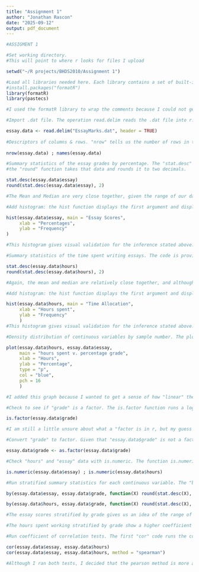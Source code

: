 ```yaml
---
title: "Assignment 1"
author: "Jonathan Rascon"
date: "2025-09-12"
output: pdf_document
---
```


```r
#ASSIGMENT 1

#Set working directory. 
#This will point to where r looks for files I upload

setwd("~/R projects/BHDS2010/Assignment 1")

#Load all libraries needed here. Each library contains a set of built-in functions, or tools that can be used to solve various problems. If necessary, install packages as well.
#install.packages("formatR")
library(formatR)
library(pastecs)

#I used the formatR library to wrap the comments because I could not get the method we discussed in class to work. A quick google search led me to this library which had a code I could add at the top of the Markdown file: {r echo=TRUE, tidy=TRUE, message=FALSE, warning=FALSE}.

#Import .dat file. The operation read.delim reads the .dat file into r. the "<-" operator assigns the file to an object (in this case, a data frame) in the environment.

essay.data <- read.delim("EssayMarks.dat", header = TRUE)
 
#Descriptors of columns & rows. "nrow" tells us the number of rows in the data frame, "names" gives us the names of each column, and perhaps a clue as to what kind of data (or variable) is in each column.
 
nrow(essay.data) ; names(essay.data)

#Summary statistics of the essay grades by percentage. The "stat.desc" function outputs: (1)nbr.val- the number of values; if all values are "valid", this will equal the number of rows, (2)nbr.null- counts null values(the absence of a value), (3)nbr.na- the # of missing values, (4)range- the max value minus the min value, (5)sum- the sum of all non-missing values, (6)mean- the arithmetic mean, (7)S.E.mean- the standard error of the mean; divide the standard deviation by the square root n, the number of samples (would n include or exclude any missing or null values? There are no missing or null values here, but I am curious), (8)CI.mean- confidence interval. This argument can be toggled. I do not yet understand confidence intervals. (9)var- The variance, the sum of the squares of the values minus the mean, divided by n-1, where n is the number of samples, (10) std.dev- The standard deviation is the square root of the variance, (11)coef.var- the coefficient of variation. This is the standard deviation divided by the mean; it tells us what percentage of the mean the standard deviation is.
#the "round" function takes that data and rounds it to two decimals. 

stat.desc(essay.data$essay)
round(stat.desc(essay.data$essay), 2)

#The Mean and Median are very close together, given the range of our data. The coefficient of variation is approximately 11%, and all data points fall within 3 standard deviations. Therefore, I would infer that this data has a somewhat normal distribution.

#Add histogram: the hist function displays the first argument and displays it on the x-axis, the y-axis is the frequency, the "main' argument gives the title of the graph, and the xlab and ylab arguments give the labels for their respective axis.

hist(essay.data$essay, main = "Essay Scores",
     xlab = "Percentages",
     ylab = "Frequency"
)

#This histogram gives visual validation for the inference stated above.

#Summary statistics of the time spent writing essays. The code is providing the same operations as above.

stat.desc(essay.data$hours)
round(stat.desc(essay.data$hours), 2)

#Again, the mean and median are relatively close together, and although the coefficient of variation is higher than the essay scores, the standard deviation is still just a fraction of the mean. However, we should keep in mind that the CV is three times higher with the hours as compared to the essay scores. I still think the data is normally distributed.

#Add histogram: the hist function displays the first argument and displays it on the x-axis, the y-axis is the frequency, the "main' argument gives the title of the graph, and the xlab and ylab arguments give the labels for their respective axis.

hist(essay.data$hours, main = "Time Allocation",
     xlab = "Hours spent",
     ylab = "Frequency"
     )
#This histogram gives visual validation for the inference stated above.

#Density distribution of continuous variables by sample number. The plot function plots a graph of two variables. The first argument is the variable on the x-axis, the second the the variable on the y-axis. The main, xlab, and yalb arguments are the same as above. The type argument is how the variables are to be displayed, e.g. "p" is for points. The col argument represents the color used, and the pch argument represents the width of those points.

plot(essay.data$hours, essay.data$essay,
     main = "hours spent v. percentage grade",
     xlab = "Hours",
     ylab = "Percentage",
     type = "p",
     col = "blue",
     pch = 16
     )

#I added this graph because I wanted to get a sense of how "linear" the relationship between the two variables was; it does not "look" very linear, and I suspect that the coefficient of correlation will show a weak positive relation between the two variables.

#Check to see if "grade" is a factor. The is.factor function runs a logical check to see if the data within the parentheses is a factor.

is.factor(essay.data$grade)

#I am still a little unsure about what a "factor is in r, but my guess is that if a vector is a factor, then r knows to organize other variables by said vector.

#Convert "grade" to factor. Given that "essay.data$grade" is not a factor(i.e. is.factor outputs as "FALSE"), we use the as.factor function to make it one, and by using the column vector essay.data$grade on each side of the equation, we are essentially transforming that column vector into a factor.

essay.data$grade <- as.factor(essay.data$grade)

#Check "hours" and "essay" data with is.numeric. The function is.numeric is a logical test to see if the given vectors are numeric. This will return a TRUE or FALSE output.

is.numeric(essay.data$essay) ; is.numeric(essay.data$hours)

#Run stratified summary statistics for each continuous variable. The "by" function tells r to stratify the numeric columns by the "grade" column. The function argument afterwards tells r to run the statistical description stratified by the category "grade". I do not fully understand the syntax of the "function(X) round(stat.desc(X), 2)" argument.

by(essay.data$essay, essay.data$grade, function(X) round(stat.desc(X), 2))

by(essay.data$hours, essay.data$grade, function(X) round(stat.desc(X), 2))

#The essay scores stratified by grade gives us an idea of the range of scores per grade, e.g. a grade of First Class ranges in scores from 69.14 to 79.88, with a range of 10.74 points. Upper Second class, from 60.22 to 68.28, has a range of 8.06. Lower Second Class, from 51.93 to 59.97, has a range of 8.04. Third Class, from 48.23 to 49.69, has a range of 1.46. The average of these ranges is 7.08. My suspicion is that the ranges shown offer an incomplete picture of the actual range of each grade category. It is also no surprise that the coefficient of variation the the essay scores stratified by grade is very low, since I suspect that the grades are organized by the essay scores.

#The hours spent working stratified by grade show a higher coefficient of variation; the hours spend working deviates more from the mean than the essay scores. The CV is a reasonable tool to use to compare the essay scores to the hours spend working stratified by grade because it is a ratio represented by percentages.

#Run coefficient of correlation tests. The first "cor" code runs the coefficient of correlation between the esssay scores and the hours spent working using the pearson method, and the second runs the correlation by the spearman method. The spearman method uses ranks rather than raw scores.

cor(essay.data$essay, essay.data$hours)
cor(essay.data$essay, essay.data$hours, method = "spearman")

#Although I ran both tests, I decided that the pearson method is more appropriate, because we have continuous, normally distributed variables and no outliers to deal with. The coefficient of correlation (pearson method) shows a correlation of .267, which suggests a weak linear relation with a positive slope. The distribution plot from line above supports this view.



```

